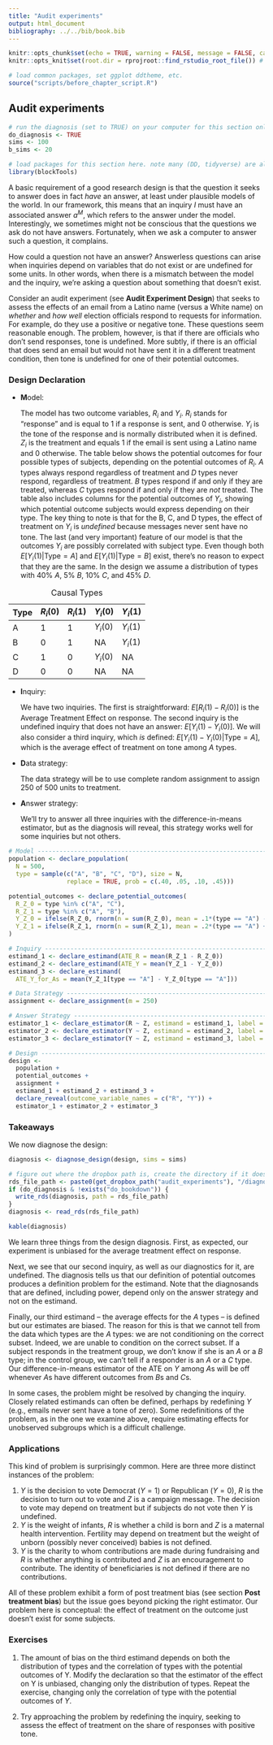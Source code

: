 ```yaml
---
title: "Audit experiments"
output: html_document
bibliography: ../../bib/book.bib 
---
```


<!-- note do_bookdown is set in index.rmd, so we know if you're running just this .Rmd or compiling the book-->
```r
knitr::opts_chunk$set(echo = TRUE, warning = FALSE, message = FALSE, cache = FALSE)
knitr::opts_knit$set(root.dir = rprojroot::find_rstudio_root_file()) # files are all relative to RStudio project home
```

```r
# load common packages, set ggplot ddtheme, etc.
source("scripts/before_chapter_script.R")
```

<!-- start post here, do not edit above -->

## Audit experiments

<!-- make sure to rename the section title below -->

```r
# run the diagnosis (set to TRUE) on your computer for this section only before pushing to Github. no diagnosis will ever take place on github.
do_diagnosis <- TRUE
sims <- 100
b_sims <- 20
```

```r
# load packages for this section here. note many (DD, tidyverse) are already available, see scripts/package-list.R
library(blockTools)
```

A basic requirement of a good research design is that the question it seeks to answer does in fact *have* an answer, at least under plausible models of the world. In our framework, this means that an inquiry $I$ must have an associated answer $a^M$, which refers to the answer under the model. Interestingly, we sometimes might not be conscious that the questions we ask do not have answers. Fortunately, when we ask a computer to answer such a question, it complains.

How could a question not have an answer? Answerless questions can arise when inquiries depend on variables that do not exist or are undefined for some units. In other words, when there is a mismatch between the model and the inquiry, we're asking a question about something that doesn't exist.

Consider an audit experiment (see **Audit Experiment Design**) that seeks to assess the effects of an email from a Latino name (versus a White name) on *whether* and *how well* election officials respond to requests for information. For example, do they use a positive or negative tone. These questions seem reasonable enough. The problem, however, is that if there are officials who don't send responses, tone is undefined. More subtly, if there is an official that does send an email but would not have sent it in a different treatment condition, then tone is undefined for one of their potential outcomes. 

### Design Declaration

- **M**odel: 
    
    The model has two outcome variables, $R_i$ and $Y_i$. $R_i$ stands for "response" and is equal to 1 if a response is sent, and 0 otherwise. $Y_i$ is the tone of the response and is normally distributed when it is defined. $Z_i$ is the treatment and equals 1 if the email is sent using a Latino name and 0 otherwise. The table below shows the potential outcomes for four possible types of subjects, depending on the potential outcomes of $R_i$. *A* types always respond regardless of treatment and *D* types never respond, regardless of treatment. *B* types respond if and only if they are treated, whereas *C* types respond if and only if they are *not* treated. The table also includes columns for the potential outcomes of $Y_i$, showing which potential outcome subjects would express depending on their type. The key thing to note is that for the B, C, and D types, the effect of treatment on $Y_i$ is *undefined* because messages never sent have no tone. The last (and very important) feature of our model is that the outcomes $Y_i$ are possibly correlated with subject type. Even though both $E[Y_i(1) | \text{Type} = A]$ and $E[Y_i(1) | \text{Type} = B]$ exist, there's no reason to expect that they are the same. 
    In the design we assume a distribution of types with  40% *A*, 5% *B*, 10% *C*, and 45% *D*.

| Type | $R_i(0)$ | $R_i(1)$ | $Y_i(0)$  | $Y_i(1)$ |
| ---- | -------- | -------- | --------- | -------- |
| A    | 1        | 1        | $Y_i(0)$  | $Y_i(1)$ |
| B    | 0        | 1        | NA        | $Y_i(1)$ |
| C    | 1        | 0        | $Y_i(0)$  | NA       |
| D    | 0        | 0        | NA        | NA       |

Table: Causal Types 

- **I**nquiry: 

    We have two inquiries. The first is straightforward: $E[R_i(1) - R_i(0)]$ is the Average Treatment Effect on response. The second inquiry is the undefined inquiry that does not have an answer: $E[Y_i(1) - Y_i(0)]$. We will also consider a third inquiry, which *is* defined: $E[Y_i(1) - Y_i(0) | \mathrm{Type} = A]$, which is the average effect of treatment on tone among $A$ types.

- **D**ata strategy: 

    The data strategy will be to use complete random assignment to assign 250 of 500 units to treatment.

- **A**nswer strategy: 

    We'll try to answer all three inquiries with the difference-in-means estimator, but as the diagnosis will reveal, this strategy works well for some inquiries but not others.

```r
# Model -------------------------------------------------------------------
population <- declare_population(
  N = 500,
  type = sample(c("A", "B", "C", "D"), size = N, 
                replace = TRUE, prob = c(.40, .05, .10, .45)))

potential_outcomes <- declare_potential_outcomes(
  R_Z_0 = type %in% c("A", "C"),
  R_Z_1 = type %in% c("A", "B"),
  Y_Z_0 = ifelse(R_Z_0, rnorm(n = sum(R_Z_0), mean = .1*(type == "A") - 2*(type == "C")), NA),
  Y_Z_1 = ifelse(R_Z_1, rnorm(n = sum(R_Z_1), mean = .2*(type == "A") + 2*(type == "B")), NA)
)

# Inquiry -----------------------------------------------------------------
estimand_1 <- declare_estimand(ATE_R = mean(R_Z_1 - R_Z_0))
estimand_2 <- declare_estimand(ATE_Y = mean(Y_Z_1 - Y_Z_0))
estimand_3 <- declare_estimand(
  ATE_Y_for_As = mean(Y_Z_1[type == "A"] - Y_Z_0[type == "A"]))

# Data Strategy -----------------------------------------------------------
assignment <- declare_assignment(m = 250)

# Answer Strategy ---------------------------------------------------------
estimator_1 <- declare_estimator(R ~ Z, estimand = estimand_1, label = "ATE_R")
estimator_2 <- declare_estimator(Y ~ Z, estimand = estimand_2, label = "ATE_Y")
estimator_3 <- declare_estimator(Y ~ Z, estimand = estimand_3, label = "ATE_YA")

# Design ------------------------------------------------------------------
design <- 
  population + 
  potential_outcomes + 
  assignment + 
  estimand_1 + estimand_2 + estimand_3 + 
  declare_reveal(outcome_variable_names = c("R", "Y")) + 
  estimator_1 + estimator_2 + estimator_3
```

### Takeaways

We now diagnose the design:

```r
diagnosis <- diagnose_design(design, sims = sims)
```

```r
# figure out where the dropbox path is, create the directory if it doesn't exist, and name the RDS file
rds_file_path <- paste0(get_dropbox_path("audit_experiments"), "/diagnosis.RDS")
if (do_diagnosis & !exists("do_bookdown")) {
  write_rds(diagnosis, path = rds_file_path)
}
diagnosis <- read_rds(rds_file_path)
```

```r
kable(diagnosis)
```

We learn three things from the design diagnosis. First, as expected, our experiment is unbiased for the average treatment effect on response.

Next, we see that our second inquiry, as well as our diagnostics for it, are undefined. The diagnosis tells us that our definition of potential outcomes produces a definition problem for the estimand. Note that the diagnosands that are defined, including power, depend only on the answer strategy and not on the estimand.

Finally, our third estimand -- the average effects for the $A$ types -- is defined but our estimates are biased. The reason for this is that we cannot tell from the data which types are the $A$ types: we are not conditioning on the correct subset. Indeed, we are unable to condition on the correct subset. If a subject responds in the treatment group, we don't know if she is an $A$ or a $B$ type; in the control group, we can't tell if a responder is an $A$ or a $C$ type. Our difference-in-means estimator of the ATE on $Y$ among $A$s will be off whenever $A$s have different outcomes from $B$s and $C$s.

In some cases, the problem might be resolved by changing the inquiry. Closely related estimands can often be defined, perhaps by redefining $Y$ (e.g., emails never sent have a tone of zero). Some redefinitions of the problem, as in the one we examine above, require estimating effects for unobserved subgroups which is a difficult challenge.

### Applications

This kind of problem is surprisingly common. Here are three more distinct instances of the problem:

1. $Y$ is the decision to vote Democrat ($Y=1$) or Republican ($Y=0$), $R$ is the decision to turn out to vote and $Z$ is a campaign message. The decision to vote may depend on treatment but if subjects do not vote then $Y$ is undefined.
2. $Y$ is the weight of infants, $R$ is whether a child is born and $Z$ is a maternal health intervention. Fertility may depend on treatment but the weight of unborn (possibly never conceived) babies is not defined.
2. $Y$ is the charity to whom contributions are made during fundraising and $R$ is whether anything is contributed and $Z$ is an encouragement to contribute. The identity of beneficiaries is not defined if there are no contributions. 

All of these problem exhibit a form of post treatment bias (see section **Post treatment bias**) but the issue goes beyond picking the right estimator. Our problem here is conceptual: the effect of treatment on the outcome just doesn't exist for some subjects.

### Exercises

1. The amount of bias on the third estimand depends on both the distribution of types and the correlation of types with the potential outcomes of Y. Modify the declaration so that the estimator of the effect on Y is unbiased, changing only the distribution of types. Repeat the exercise, changing only the correlation of type with the potential outcomes of $Y$.  

2. Try approaching the problem by redefining the inquiry, seeking to assess the effect of treatment on the share of responses with positive tone. 





